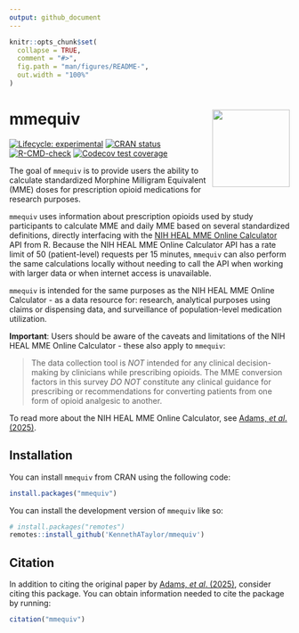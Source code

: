 ```yaml
---
output: github_document
---
```


<!-- README.md is generated from README.Rmd. Please edit that file -->

```r
knitr::opts_chunk$set(
  collapse = TRUE,
  comment = "#>",
  fig.path = "man/figures/README-",
  out.width = "100%"
)
```

# mmequiv <img src="man/figures/logo.png" align="right" height="139"/>

<!-- badges: start -->

[![Lifecycle: experimental](https://img.shields.io/badge/lifecycle-experimental-orange.svg)](https://lifecycle.r-lib.org/articles/stages.html#experimental) [![CRAN status](https://www.r-pkg.org/badges/version/mmequiv)](https://CRAN.R-project.org/package=mmequiv) [![R-CMD-check](https://github.com/KennethATaylor/mmequiv/actions/workflows/R-CMD-check.yaml/badge.svg)](https://github.com/KennethATaylor/mmequiv/actions/workflows/R-CMD-check.yaml)
[![Codecov test coverage](https://codecov.io/gh/KennethATaylor/mmequiv/graph/badge.svg)](https://app.codecov.io/gh/KennethATaylor/mmequiv)
<!-- badges: end -->

The goal of `mmequiv` is to provide users the ability to calculate standardized Morphine Milligram Equivalent (MME) doses for prescription opioid medications for research purposes. 

`mmequiv` uses information about prescription opioids used by
study participants to calculate MME and daily MME based on
several standardized definitions, directly interfacing with the
[NIH HEAL MME Online Calculator](https://research-mme.wakehealth.edu/) API from R.
Because the NIH HEAL MME Online Calculator API has a rate limit
of 50 (patient-level) requests per 15 minutes, `mmequiv` can also
perform the same calculations locally without needing to call the
API when working with larger data or when internet access is unavailable.

`mmequiv` is intended for the same purposes as the NIH HEAL MME Online Calculator - as a data resource for: research, analytical purposes using claims or dispensing data, and surveillance of population-level medication utilization.

**Important**: Users should be aware of the caveats and limitations of the NIH HEAL MME Online Calculator - these also apply to `mmequiv`:

> The data collection tool is *NOT* intended for any clinical decision-making by clinicians while prescribing opioids. The MME conversion factors in this survey *DO NOT* constitute any clinical guidance for prescribing or recommendations for converting patients from one form of opioid analgesic to another.

To read more about the NIH HEAL MME Online Calculator, see [Adams, *et al*. (2025)](https://www.doi.org/10.1097/j.pain.0000000000003529).

## Installation

You can install `mmequiv` from CRAN using the following code:
``` r
install.packages("mmequiv")
```

You can install the development version of `mmequiv` like so:

``` r
# install.packages("remotes")
remotes::install_github('KennethATaylor/mmequiv')
```

## Citation

In addition to citing the original paper by [Adams, *et al*. (2025)](https://www.doi.org/10.1097/j.pain.0000000000003529), consider citing this package. You can obtain information needed to cite the package by running:

``` r
citation("mmequiv")
```
